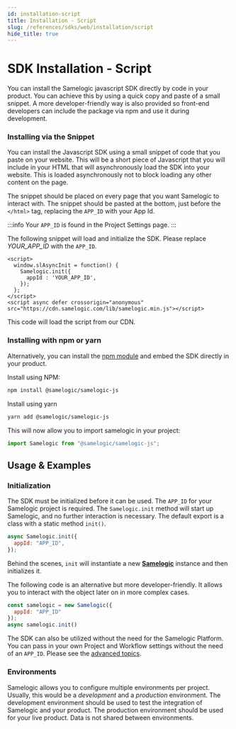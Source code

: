 ```yaml
---
id: installation-script
title: Installation - Script
slug: /references/sdks/web/installation/script
hide_title: true
---
```


# SDK Installation - Script

You can install the Samelogic javascript SDK directly by code in your product. You can achieve this by using a quick copy and paste of a small snippet. A more developer-friendly way is also provided so front-end developers can include the package via npm and use it during development.

### Installing via the Snippet

You can install the Javascript SDK using a small snippet of code that you paste on your website. This will be a short piece of Javascript that you will include
in your HTML that will asynchronously load the SDK into your website. This is loaded asynchronously not to block loading any other content on the page.

The snippet should be placed on every page that you want Samelogic to interact with. The snippet should be pasted at the bottom, just before the `</html>` tag, replacing the `APP_ID` with
your App Id.

:::info
Your `APP_ID` is found in the Project Settings page.
:::

The following snippet will load and initialize the SDK. Please replace _YOUR_APP_ID_ with the `APP_ID`.

```markup
<script>
  window.slAsyncInit = function() {
    Samelogic.init({
      appId : 'YOUR_APP_ID',
    });
  };
</script>
<script async defer crossorigin="anonymous" src="https://cdn.samelogic.com/lib/samelogic.min.js"></script>
```

This code will load the script from our CDN.

### Installing with npm or yarn

Alternatively, you can install the [npm module](https://www.npmjs.com/package/@samelogic/samelogic-js) and embed the SDK directly in your product.

Install using NPM:

```bash
npm install @samelogic/samelogic-js
```

Install using yarn

```bash
yarn add @samelogic/samelogic-js
```

This will now allow you to import samelogic in your project:

```javascript
import Samelogic from "@samelogic/samelogic-js";
```

## Usage & Examples

### Initialization

The SDK must be initialized before it can be used. The `APP_ID` for your Samelogic project is required.
The `Samelogic.init` method will start up Samelogic, and no further interaction is necessary. The default export is a class
with a static method `init()`.

```javascript
async Samelogic.init({
  appId: "APP_ID",
});
```

Behind the scenes, `init` will instantiate a new [**Samelogic**](/references/sdks/web/reference/samelogic-js.samelogic) instance and then initializes it.

The following code is an alternative but more developer-friendly. It allows you to interact with the object later on in more complex cases.

```javascript
const samelogic = new Samelogic({
  appId: "APP_ID"
});
async samelogic.init()
```

The SDK can also be utilized without the need for the Samelogic Platform. You can pass in your own Project and Workflow settings without the need of an `APP_ID`.
Please see the [advanced topics](/references/sdks/web/advanced#using-without-samelogic-platform).

### Environments

Samelogic allows you to configure multiple environments per project. Usually, this would be a _development_ and a _production_ environment.
The development environment should be used to test the integration of Samelogic and your product. The production environment should be used
for your live product. Data is not shared between environments.
